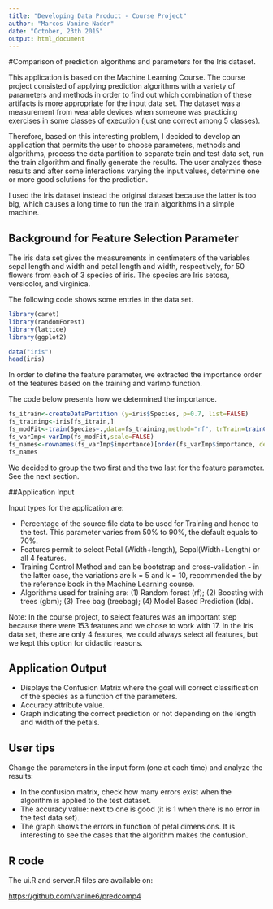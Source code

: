 ```yaml
---
title: "Developing Data Product - Course Project"
author: "Marcos Vanine Nader"
date: "October, 23th 2015"
output: html_document
---
```

#Comparison of prediction algorithms and parameters for the Iris dataset.


This application is based on the Machine Learning Course. The course project consisted of applying prediction algorithms with a variety of parameters and methods in order to find out which combination of these artifacts is more appropriate for the input data set. The dataset was a measurement from wearable devices when someone was practicing exercises in some classes of execution (just one correct among 5 classes).


Therefore, based on this interesting problem, I decided to develop an application that permits the user to choose parameters, methods and algorithms, process the data partition to separate train and test data set, run the train algorithm and finally generate the results. 
The user analyzes these results and after some interactions varying the input values, determine one or more good solutions for the prediction.


I used the Iris dataset instead the original dataset because the latter is too big, which causes a long time to run the train algorithms in a simple machine.


## Background for Feature Selection Parameter

The iris data set gives the measurements in centimeters of the variables sepal length and width and petal length and width, respectively, for 50 flowers from each of 3 species of iris. The species are Iris setosa, versicolor, and virginica. 

The following code shows some entries in the data set.

```r
library(caret)
library(randomForest)
library(lattice)
library(ggplot2)
```

```r

data("iris")
head(iris)
```

In order to define the feature parameter, we extracted the importance order of the features based on the training and varImp function. 

The code below presents how we determined the importance.

```r
fs_itrain<-createDataPartition (y=iris$Species, p=0.7, list=FALSE)
fs_training<-iris[fs_itrain,]
fs_modFit<-train(Species~.,data=fs_training,method="rf", trTrain=trainControl(method="cv", 5))
fs_varImp<-varImp(fs_modFit,scale=FALSE)
fs_names<-rownames(fs_varImp$importance)[order(fs_varImp$importance, decreasing=TRUE)]
fs_names
```

We decided to group the two first and the two last for the feature parameter. See the next section.

##Application Input


Input types for the application are:

* Percentage of the source file data to be used for Training and hence to the test. This parameter varies from 50% to 90%, the default equals to 70%.
* Features permit to select Petal (Width+length), Sepal(Width+Length) or all 4 features. 
* Training Control Method and can be bootstrap and cross-validation - in the latter case, the variations are k = 5 and k = 10, recommended the by the reference book in the Machine Learning course.
* Algorithms used for training are: (1) Random forest (rf); (2) Boosting with trees (gbm); (3) Tree bag (treebag); (4) Model Based Prediction (lda).

Note: In the course project, to select features was an important step because there were 153 features and we chose to work with 17. In the Iris data set, there are only 4 features, we could always select all features, but we kept this option for didactic reasons. 

## Application Output


* Displays the Confusion Matrix where the goal will correct classification of the species as a function of the parameters.
* Accuracy attribute value.
* Graph indicating the correct prediction or not depending on the length and width of the petals.


## User tips


Change the parameters in the input form (one at each time) and analyze the results:


* In the confusion matrix, check how many errors exist when the algorithm is applied to the test dataset.
* The accuracy value: next to one is good (it is 1 when there is no error in the test data set).
* The graph shows the errors in function of petal dimensions. It is interesting to see the cases that the algorithm makes the confusion.


## R code

The ui.R and server.R files are available on:

[https://github.com/vanine6/predcomp4](https://github.com/vanine6/predcomp4)



